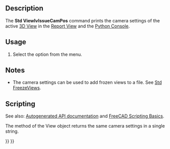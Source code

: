 <languages/>

{{Docnav
|[[Std_ViewIvStereoOff|ViewIvStereoOff]]
|[[Std_ViewZoomIn|ViewZoomIn]]
|[[Std_View_Menu|Std View Menu]]
|IconL=Std_ViewIvStereoOff.svg
|IconR=Std_ViewZoomIn.svg
|IconC=Freecad.svg
}}

{{GuiCommand
|Name=Std ViewIvIssueCamPos
|MenuLocation=View → Stereo → Issue Camera Position
|Workbenches=All
|SeeAlso=[[Std_FreezeViews|Std FreezeViews]]
}}

==Description==

The '''Std ViewIvIssueCamPos''' command prints the camera settings of the active [[3D_View|3D View]] in the [[Report_View|Report View]] and the [[Python_Console|Python Console]].

{{Code|code=   OrthographicCamera {   viewportMapping ADJUST_CAMERA   position 57.73505 -57.73502 57.735027   orientation 0.74290609 0.30772209 0.59447283  1.2171158   nearDistance 81.588844   farDistance 109.60551   aspectRatio 1   focalDistance 100   height 100  } 
}}
{{Caption|Example output: camera settings after changing to [[Std_ViewIsometric|isometric view]] in a new document}}

==Usage==

# Select the {{MenuCommand|View → Stereo → [[Image:Std_ViewIvIssueCamPos.svg|16px]] Issue Camera Position}} option from the menu.

==Notes==

* The camera settings can be used to add frozen views to a {{FileName|*.cam}} file. See [[Std_FreezeViews|Std FreezeViews]].

==Scripting==

See also: [https://freecad.github.io/SourceDoc/ Autogenerated API documentation] and [[FreeCAD_Scripting_Basics|FreeCAD Scripting Basics]].

The {{incode|getCamera}} method of the View object returns the same camera settings in a single string.

{{Code|code=
import FreeCADGui

view = FreeCADGui.ActiveDocument.ActiveView
view.getCamera()
}}


{{Docnav
|[[Std_ViewIvStereoOff|ViewIvStereoOff]]
|[[Std_ViewZoomIn|ViewZoomIn]]
|[[Std_View_Menu|Std View Menu]]
|IconL=Std_ViewIvStereoOff.svg
|IconR=Std_ViewZoomIn.svg
|IconC=Freecad.svg
}}

{{Std_Base_navi{{#translation:}}}}
{{Userdocnavi{{#translation:}}}}